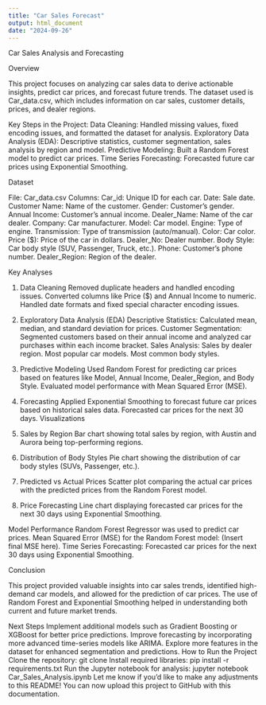 ```yaml
---
title: "Car Sales Forecast"
output: html_document
date: "2024-09-26"
---
```

Car Sales Analysis and Forecasting

Overview

This project focuses on analyzing car sales data to derive actionable insights, predict car prices, and forecast future trends. The dataset used is Car_data.csv, which includes information on car sales, customer details, prices, and dealer regions.

Key Steps in the Project:
Data Cleaning: Handled missing values, fixed encoding issues, and formatted the dataset for analysis.
Exploratory Data Analysis (EDA): Descriptive statistics, customer segmentation, sales analysis by region and model.
Predictive Modeling: Built a Random Forest model to predict car prices.
Time Series Forecasting: Forecasted future car prices using Exponential Smoothing.

Dataset

File: Car_data.csv
Columns:
Car_id: Unique ID for each car.
Date: Sale date.
Customer Name: Name of the customer.
Gender: Customer's gender.
Annual Income: Customer's annual income.
Dealer_Name: Name of the car dealer.
Company: Car manufacturer.
Model: Car model.
Engine: Type of engine.
Transmission: Type of transmission (auto/manual).
Color: Car color.
Price ($): Price of the car in dollars.
Dealer_No: Dealer number.
Body Style: Car body style (SUV, Passenger, Truck, etc.).
Phone: Customer's phone number.
Dealer_Region: Region of the dealer.




Key Analyses


1. Data Cleaning
Removed duplicate headers and handled encoding issues.
Converted columns like Price ($) and Annual Income to numeric.
Handled date formats and fixed special character encoding issues.

2. Exploratory Data Analysis (EDA)
Descriptive Statistics: Calculated mean, median, and standard deviation for prices.
Customer Segmentation: Segmented customers based on their annual income and analyzed car purchases within each income bracket.
Sales Analysis:
Sales by dealer region.
Most popular car models.
Most common body styles.

3. Predictive Modeling
Used Random Forest for predicting car prices based on features like Model, Annual Income, Dealer_Region, and Body Style.
Evaluated model performance with Mean Squared Error (MSE).

4. Forecasting
Applied Exponential Smoothing to forecast future car prices based on historical sales data.
Forecasted car prices for the next 30 days.
Visualizations

1. Sales by Region
Bar chart showing total sales by region, with Austin and Aurora being top-performing regions.

2. Distribution of Body Styles
Pie chart showing the distribution of car body styles (SUVs, Passenger, etc.).

3. Predicted vs Actual Prices
Scatter plot comparing the actual car prices with the predicted prices from the Random Forest model.

4. Price Forecasting
Line chart displaying forecasted car prices for the next 30 days using Exponential Smoothing.

  Model Performance
Random Forest Regressor was used to predict car prices.
Mean Squared Error (MSE) for the Random Forest model: (Insert final MSE here).
Time Series Forecasting: Forecasted car prices for the next 30 days using Exponential Smoothing.

Conclusion

This project provided valuable insights into car sales trends, identified high-demand car models, and allowed for the prediction of car prices. The use of Random Forest and Exponential Smoothing helped in understanding both current and future market trends.

Next Steps
Implement additional models such as Gradient Boosting or XGBoost for better price predictions.
Improve forecasting by incorporating more advanced time-series models like ARIMA.
Explore more features in the dataset for enhanced segmentation and predictions.
How to Run the Project
Clone the repository: git clone <repository_url>
Install required libraries: pip install -r requirements.txt
Run the Jupyter notebook for analysis: jupyter notebook Car_Sales_Analysis.ipynb
Let me know if you'd like to make any adjustments to this README! You can now upload this project to GitHub with this documentation.









